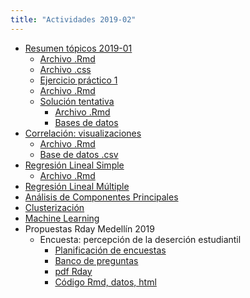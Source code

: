 ```yaml
---
title: "Actividades 2019-02"
---
```


- [Resumen tópicos 2019-01](/Actividades/Recordatorio.html)
    - [Archivo .Rmd](https://github.com/unal-semilleroR-FacCA/unal-semilleror-facca.github.io/blob/master/Actividades/Recordatorio.Rmd)
    - [Archivo .css](https://github.com/unal-semilleroR-FacCA/unal-semilleror-facca.github.io/blob/master/Actividades/estilo_p.css)
    - [Ejercicio práctico 1](/Actividades/Ejercicio1.html)
    - [Archivo .Rmd](https://github.com/unal-semilleroR-FacCA/unal-semilleror-facca.github.io/blob/master/Actividades/Ejercicio1.Rmd)
    - [Solución tentativa](https://rpubs.com/Edimer/515789)
        - [Archivo .Rmd](https://github.com/unal-semilleroR-FacCA/unal-semilleror-facca.github.io/blob/master/Actividades/Actividad1_201902.Rmd)
        - [Bases de datos](/Actividades/Datos.7z)
- [Correlación: visualizaciones](/Actividades/CorRLS.html)
    - [Archivo .Rmd](https://github.com/unal-semilleroR-FacCA/unal-semilleror-facca.github.io/blob/master/Actividades/CorRLS.Rmd)
    - [Base de datos .csv](Actividades/Datos_Continentes.csv)   
- [Regresión Lineal Simple](Actividades/regsimple.html)
    - [Archivo .Rmd](https://github.com/unal-semilleroR-FacCA/unal-semilleror-facca.github.io/blob/master/Actividades/regsimple.Rmd)
- [Regresión Lineal Múltiple](https://rpubs.com/Edimer/565984)
- [Análisis de Componentes Principales](https://estudior.github.io/guias_descriptiva/13_ACP_Gorriones.pdf)
- [Clusterización](https://estudior.github.io/guias_descriptiva/14_Cluster.html#(1))
- [Machine Learning](https://rpubs.com/Edimer/536034)
- Propuestas Rday Medellín 2019
    - Encuesta: percepción de la deserción estudiantil
        - [Planificación de encuestas](Actividades/Encuestas.html)
        - [Banco de preguntas](/Actividades/Encuesta.html)
        - [pdf Rday](/Actividades/Encuesta_Rday.pdf)
        - [Código Rmd, datos, html](/Actividades/Rday.zip)